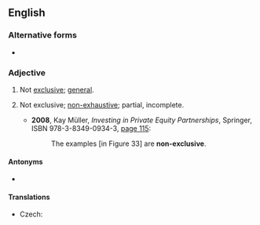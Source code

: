 ==English==

===Alternative forms===
* {{l|en|nonexclusive}}

===Adjective===
{{en-adj|-}}

# Not [[exclusive]]; [[general]].
# {{label|en|of a list of examples}} Not exclusive; [[non-exhaustive]]; partial, incomplete.
#* '''2008''', Kay Müller, ''Investing in Private Equity Partnerships'', Springer, ISBN 978-3-8349-0934-3, [http://books.google.com/books?id=JTFK7AWepyIC&pg=PA115&dq=non-exclusive page 115]:
#*: The examples [in Figure 33] are '''non-exclusive'''.

====Antonyms====
* {{l|en|exclusive}}

====Translations====
{{trans-top|Not exclusive; general}}
* Czech: {{t|cs|nevýhradní}}
{{trans-mid}}
{{trans-bottom}}